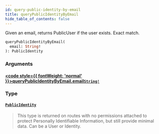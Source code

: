 ```yaml
---
id: query-public-identity-by-email
title: queryPublicIdentityByEmail
hide_table_of_contents: false
---
```








Given an email, returns PublicUser if the user exists. Exact match.

```graphql
queryPublicIdentityByEmail(
  email: String!
): PublicIdentity
```


### Arguments

#### [<code style={{ fontWeight: 'normal' }}>queryPublicIdentityByEmail.<b>email</b></code>](#)<Bullet />[`String!`](/adminidentity/api/graphql-admin/reference/scalars/string) <Badge class="secondary" text="non-null"/> <Badge class="secondary" text="scalar"/>
> 
> 

### Type

#### [`PublicIdentity`](/adminidentity/api/graphql-admin/reference/objects/public-identity) <Badge class="secondary" text="object"/>
> This type is returned on routes with no permissions attached to protect
Personally Identifiable Information, but still provide minimal data.
Can be a User or Identity.
> 





